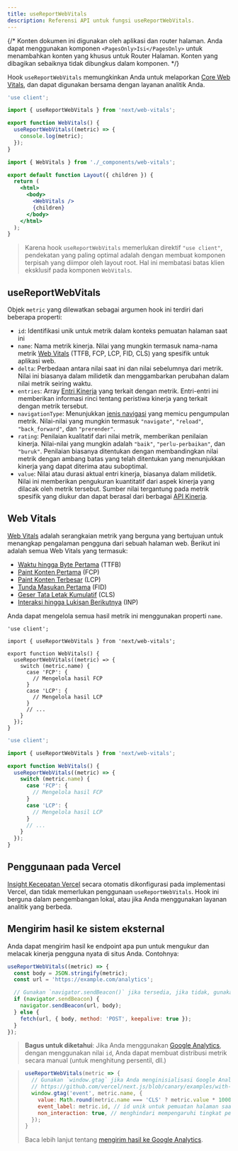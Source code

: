 ```yaml
---
title: useReportWebVitals
description: Referensi API untuk fungsi useReportWebVitals.
---
```


{/* Konten dokumen ini digunakan oleh aplikasi dan router halaman. Anda dapat menggunakan komponen `<PagesOnly>Isi</PagesOnly>` untuk menambahkan konten yang khusus untuk Router Halaman. Konten yang dibagikan sebaiknya tidak dibungkus dalam komponen. */}

Hook `useReportWebVitals` memungkinkan Anda untuk melaporkan [Core Web Vitals](https://web.dev/vitals/), dan dapat digunakan bersama dengan layanan analitik Anda.

```jsx filename="app/_components/web-vitals.js"
'use client';

import { useReportWebVitals } from 'next/web-vitals';

export function WebVitals() {
  useReportWebVitals((metric) => {
    console.log(metric);
  });
}
```

```jsx filename="app/layout.js"
import { WebVitals } from './_components/web-vitals';

export default function Layout({ children }) {
  return (
    <html>
      <body>
        <WebVitals />
        {children}
      </body>
    </html>
  );
}
```

> Karena hook `useReportWebVitals` memerlukan direktif `"use client"`, pendekatan yang paling optimal adalah dengan membuat komponen terpisah yang diimpor oleh layout root. Hal ini membatasi batas klien eksklusif pada komponen `WebVitals`.

## useReportWebVitals

Objek `metric` yang dilewatkan sebagai argumen hook ini terdiri dari beberapa properti:

- `id`: Identifikasi unik untuk metrik dalam konteks pemuatan halaman saat ini
- `name`: Nama metrik kinerja. Nilai yang mungkin termasuk nama-nama metrik [Web Vitals](#web-vitals) (TTFB, FCP, LCP, FID, CLS) yang spesifik untuk aplikasi web.
- `delta`: Perbedaan antara nilai saat ini dan nilai sebelumnya dari metrik. Nilai ini biasanya dalam milidetik dan menggambarkan perubahan dalam nilai metrik seiring waktu.
- `entries`: Array [Entri Kinerja](https://developer.mozilla.org/docs/Web/API/PerformanceEntry) yang terkait dengan metrik. Entri-entri ini memberikan informasi rinci tentang peristiwa kinerja yang terkait dengan metrik tersebut.
- `navigationType`: Menunjukkan [jenis navigasi](https://developer.mozilla.org/docs/Web/API/PerformanceNavigationTiming/type) yang memicu pengumpulan metrik. Nilai-nilai yang mungkin termasuk `"navigate"`, `"reload"`, `"back_forward"`, dan `"prerender"`.
- `rating`: Penilaian kualitatif dari nilai metrik, memberikan penilaian kinerja. Nilai-nilai yang mungkin adalah `"baik"`, `"perlu-perbaikan"`, dan `"buruk"`. Penilaian biasanya ditentukan dengan membandingkan nilai metrik dengan ambang batas yang telah ditentukan yang menunjukkan kinerja yang dapat diterima atau suboptimal.
- `value`: Nilai atau durasi aktual entri kinerja, biasanya dalam milidetik. Nilai ini memberikan pengukuran kuantitatif dari aspek kinerja yang dilacak oleh metrik tersebut. Sumber nilai tergantung pada metrik spesifik yang diukur dan dapat berasal dari berbagai [API Kinerja](https://developer.mozilla.org/docs/Web/API/Performance_API).

## Web Vitals

[Web Vitals](https://web.dev/vitals/) adalah serangkaian metrik yang berguna yang bertujuan untuk menangkap pengalaman pengguna dari sebuah halaman web. Berikut ini adalah semua Web Vitals yang termasuk:

- [Waktu hingga Byte Pertama](https://developer.mozilla.org/docs/Glossary/Time_to_first_byte) (TTFB)
- [Paint Konten Pertama](https://developer.mozilla.org/docs/Glossary/First_contentful_paint) (FCP)
- [Paint Konten Terbesar](https://web.dev/lcp/) (LCP)
- [Tunda Masukan Pertama](https://web.dev/fid/) (FID)
- [Geser Tata Letak Kumulatif](https://web.dev/cls/) (CLS)
- [Interaksi hingga Lukisan Berikutnya](https://web.dev/inp/) (INP)

Anda dapat mengelola semua hasil metrik ini menggunakan properti `name`.

```tsx filename="app/components/web-vitals.tsx" switcher
'use client';

import { useReportWebVitals } from 'next/web-vitals';

export function WebVitals() {
  useReportWebVitals((metric) => {
    switch (metric.name) {
      case 'FCP': {
        // Mengelola hasil FCP
      }
      case 'LCP': {
        // Mengelola hasil LCP
      }
      // ...
    }
  });
}
```

```jsx filename="app/components/web-vitals.js" switcher
'use client';

import { useReportWebVitals } from 'next/web-vitals';

export function WebVitals() {
  useReportWebVitals((metric) => {
    switch (metric.name) {
      case 'FCP': {
        // Mengelola hasil FCP
      }
      case 'LCP': {
        // Mengelola hasil LCP
      }
      // ...
    }
  });
}
```

## Penggunaan pada Vercel

[Insight Kecepatan Vercel](https://vercel.com/docs/concepts/speed-insights) secara otomatis dikonfigurasi pada implementasi Vercel, dan tidak memerlukan penggunaan `useReportWebVitals`. Hook ini berguna dalam pengembangan lokal, atau jika Anda menggunakan layanan analitik yang berbeda.

## Mengirim hasil ke sistem eksternal

Anda dapat mengirim hasil ke endpoint apa pun untuk mengukur dan melacak
kinerja pengguna nyata di situs Anda. Contohnya:

```js
useReportWebVitals((metric) => {
  const body = JSON.stringify(metric);
  const url = 'https://example.com/analytics';

  // Gunakan `navigator.sendBeacon()` jika tersedia, jika tidak, gunakan `fetch()`.
  if (navigator.sendBeacon) {
    navigator.sendBeacon(url, body);
  } else {
    fetch(url, { body, method: 'POST', keepalive: true });
  }
});
```

> **Bagus untuk diketahui**: Jika Anda menggunakan [Google Analytics](https://analytics.google.com/analytics/web/), dengan menggunakan
> nilai `id`, Anda dapat membuat distribusi metrik secara manual (untuk menghitung persentil,
> dll.)

> ```js
> useReportWebVitals(metric => {
>   // Gunakan `window.gtag` jika Anda menginisialisasi Google Analytics seperti contoh ini:
>   // https://github.com/vercel/next.js/blob/canary/examples/with-google-analytics/pages/_app.js
>   window.gtag('event', metric.name, {
>     value: Math.round(metric.name === 'CLS' ? metric.value * 1000 : metric.value), // nilai harus berupa bilangan bulat
>     event_label: metric.id, // id unik untuk pemuatan halaman saat ini
>     non_interaction: true, // menghindari mempengaruhi tingkat pentalan.
>   });
> }
> ```
>
> Baca lebih lanjut tentang [mengirim hasil ke Google Analytics](https://github.com/GoogleChrome/web-vitals#send-the-results-to-google-analytics).
